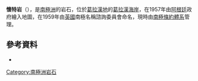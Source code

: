 {{coord|66|3|S|65|56|W|display=title}}

'''懷特岩'''（{{lang-en|Whit Rock}}），是[[南極洲|南極洲]]的岩石，位於[[葛拉漢地|葛拉漢地]]的[[葛拉漢海岸|葛拉漢海岸]]，在1957年由[[阿根廷|阿根廷]]政府繪入地圖，在1959年由[[英國|英國]]南極名稱諮詢委員會命名，現時由[[南極條約體系|南極條約體系]]管理。

==參考資料==
* {{usgs-gazetteer}}

{{DEFAULTSORT:Whit Rock}}
[[Category:南極洲岩石|Category:南極洲岩石]]


{{GrahamCoast-geo-stub}}